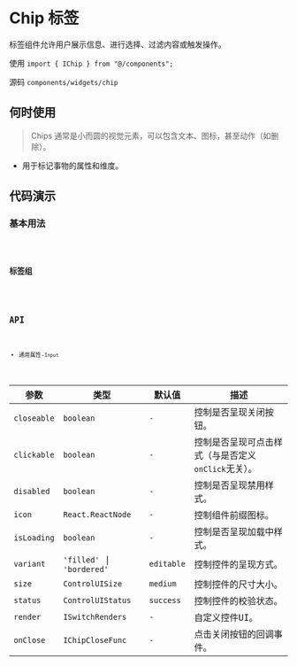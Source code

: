 # Chip 标签

标签组件允许用户展示信息、进行选择、过滤内容或触发操作。

使用 `import { IChip } from "@/components";`

源码 `components/widgets/chip`

## 何时使用

> Chips 通常是小而圆的视觉元素，可以包含文本、图标，甚至动作（如删除）。

* 用于标记事物的属性和维度。

## 代码演示

### 基本用法

<code src='./demos/basic' />

### 标签组

<code src='./demos/group' />

## API

* 通用属性-`Input`

| 参数 | 类型 | 默认值 | 描述 |
| ---------------- | -------------------------- | ------------ | ------------ |
| `closeable`      | `boolean`                  | `-`          | 控制是否呈现关闭按钮。|
| `clickable`      | `boolean`                  | `-`          | 控制是否呈现可点击样式（与是否定义`onClick`无关）。|
| `disabled`       | `boolean`                  | `-`          | 控制是否呈现禁用样式。|
| `icon`           | `React.ReactNode`          | `-`          | 控制组件前缀图标。|
| `isLoading`      | `boolean`                  | `-`          | 控制是否呈现加载中样式。|
| `variant`        | `'filled'` \| `'bordered'` | `editable`   | 控制控件的呈现方式。|
| `size`           | `ControlUISize`            | `medium`     | 控制控件的尺寸大小。|
| `status`         | `ControlUIStatus`          | `success`    | 控制控件的校验状态。|
| `render`         | `ISwitchRenders`           | `-`          | 自定义控件UI。|
| `onClose`        | `IChipCloseFunc`           | `-`          | 点击关闭按钮的回调事件。|
